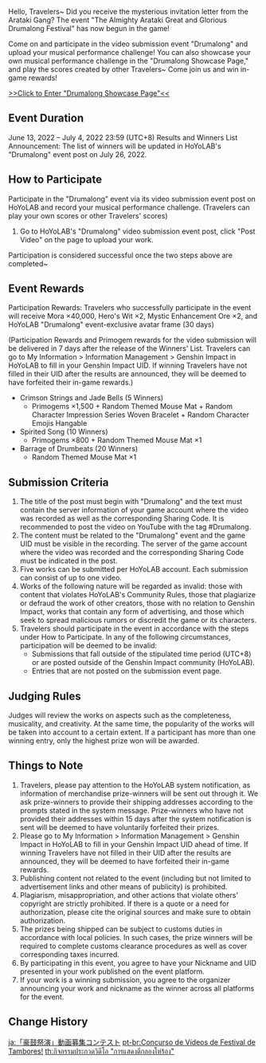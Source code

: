 {{Event
|name              = Drumalong Video Submission Event
|image             = Drumalong Video Submission Event.png
|type              = Web
|type2             = Submission
|time_known        = yes
|time_start        = 2022-06-13 00:00:00
|time_start_offset = GMT+8
|time_end          = 2022-07-04 23:59:59
|time_end_offset   = GMT+8
|link              = https://www.hoyolab.com/contribution/134
|link2             = 
|link2name         = Winners Announcement
}}
Hello, Travelers~ Did you receive the mysterious invitation letter from the Arataki Gang? The event "The Almighty Arataki Great and Glorious Drumalong Festival" has now begun in the game!

Come on and participate in the video submission event "Drumalong" and upload your musical performance challenge! You can also showcase your own musical performance challenge in the "Drumalong Showcase Page," and play the scores created by other Travelers~ Come join us and win in-game rewards!

[https://act.hoyoverse.com/ys/event/e20220613ugc_sea-5544/index.html?game_biz=hk4e_global&utm_source=hoyolab&utm_medium=post >>Click to Enter "Drumalong Showcase Page"<<]

==Event Duration==
June 13, 2022 – July 4, 2022 23:59 (UTC+8)
Results and Winners List Announcement: The list of winners will be updated in HoYoLAB's "Drumalong" event post on July 26, 2022.

==How to Participate==
Participate in the "Drumalong" event via its video submission event post on HoYoLAB and record your musical performance challenge. (Travelers can play your own scores or other Travelers' scores)
# Go to HoYoLAB's "Drumalong" video submission event post, click "Post Video" on the page to upload your work.
Participation is considered successful once the two steps above are completed~

==Event Rewards==
Participation Rewards: Travelers who successfully participate in the event will receive Mora ×40,000, Hero's Wit ×2, Mystic Enhancement Ore ×2, and HoYoLAB "Drumalong" event-exclusive avatar frame (30 days)

(Participation Rewards and Primogem rewards for the video submission will be delivered in 7 days after the release of the Winners' List. Travelers can go to My Information > Information Management > Genshin Impact in HoYoLAB to fill in your Genshin Impact UID. If winning Travelers have not filled in their UID after the results are announced, they will be deemed to have forfeited their in-game rewards.)
* Crimson Strings and Jade Bells (5 Winners)
** Primogems ×1,500 + Random Themed Mouse Mat + Random Character Impression Series Woven Bracelet + Random Character Emojis Hangable
* Spirited Song (10 Winners)
** Primogems ×800 + Random Themed Mouse Mat ×1
* Barrage of Drumbeats (20 Winners)
** Random Themed Mouse Mat ×1

==Submission Criteria==
# The title of the post must begin with "Drumalong" and the text must contain the server information of your game account where the video was recorded as well as the corresponding Sharing Code. It is recommended to post the video on YouTube with the tag #Drumalong.
# The content must be related to the "Drumalong" event and the game UID must be visible in the recording. The server of the game account where the video was recorded and the corresponding Sharing Code must be indicated in the post.
# Five works can be submitted per HoYoLAB account. Each submission can consist of up to one video.
# Works of the following nature will be regarded as invalid: those with content that violates HoYoLAB's Community Rules, those that plagiarize or defraud the work of other creators, those with no relation to Genshin Impact, works that contain any form of advertising, and those which seek to spread malicious rumors or discredit the game or its characters.
# Travelers should participate in the event in accordance with the steps under How to Participate. In any of the following circumstances, participation will be deemed to be invalid:
#* Submissions that fall outside of the stipulated time period (UTC+8) or are posted outside of the Genshin Impact community (HoYoLAB).
#* Entries that are not posted on the submission event page.

==Judging Rules==
Judges will review the works on aspects such as the completeness, musicality, and creativity. At the same time, the popularity of the works will be taken into account to a certain extent. If a participant has more than one winning entry, only the highest prize won will be awarded.

==Things to Note==
# Travelers, please pay attention to the HoYoLAB system notification, as information of merchandise prize-winners will be sent out through it. We ask prize-winners to provide their shipping addresses according to the prompts stated in the system message. Prize-winners who have not provided their addresses within 15 days after the system notification is sent will be deemed to have voluntarily forfeited their prizes.
# Please go to My Information > Information Management > Genshin Impact in HoYoLAB to fill in your Genshin Impact UID ahead of time. If winning Travelers have not filled in their UID after the results are announced, they will be deemed to have forfeited their in-game rewards.
# Publishing content not related to the event (including but not limited to advertisement links and other means of publicity) is prohibited.
# Plagiarism, misappropriation, and other actions that violate others' copyright are strictly prohibited. If there is a quote or a need for authorization, please cite the original sources and make sure to obtain authorization.
# The prizes being shipped can be subject to customs duties in accordance with local policies. In such cases, the prize winners will be required to complete customs clearance procedures as well as cover corresponding taxes incurred.
# By participating in this event, you agree to have your Nickname and UID presented in your work published on the event platform.
# If your work is a winning submission, you agree to the organizer announcing your work and nickname as the winner across all platforms for the event.

==Change History==
{{Change History|2.7}}

[[ja:「豪鼓祭演」動画募集コンテスト]]
[[pt-br:Concurso de Vídeos de Festival de Tambores!]]
[[th:กิจกรรมประกวดวิดีโอ "การแสดงตีกลองโห่ร้อง"]]